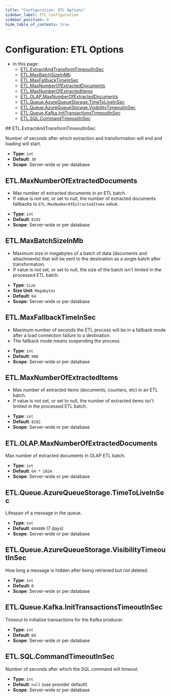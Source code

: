 ```yaml
---
title: "Configuration: ETL Options"
sidebar_label: ETL Configuration
sidebar_position: 8
hide_table_of_contents: true
---
```



# Configuration: ETL Options
<Admonition type="note" title="Note">

* In this page:  
    * [ETL.ExtractAndTransformTimeoutInSec](../../server/configuration/etl-configuration.mdx#etlextractandtransformtimeoutinsec)
    * [ETL.MaxBatchSizeInMb](../../server/configuration/etl-configuration.mdx#etlmaxbatchsizeinmb)
    * [ETL.MaxFallbackTimeInSec](../../server/configuration/etl-configuration.mdx#etlmaxfallbacktimeinsec)
    * [ETL.MaxNumberOfExtractedDocuments](../../server/configuration/etl-configuration.mdx#etlmaxnumberofextracteddocuments)
    * [ETL.MaxNumberOfExtractedItems](../../server/configuration/etl-configuration.mdx#etlmaxnumberofextracteditems)
    * [ETL.OLAP.MaxNumberOfExtractedDocuments](../../server/configuration/etl-configuration.mdx#etlolapmaxnumberofextracteddocuments)
    * [ETL.Queue.AzureQueueStorage.TimeToLiveInSec](../../server/configuration/etl-configuration.mdx#etlqueueazurequeuestoragetimetoliveinsec)
    * [ETL.Queue.AzureQueueStorage.VisibilityTimeoutInSec](../../server/configuration/etl-configuration.mdx#etlqueueazurequeuestoragevisibilitytimeoutinsec)
    * [ETL.Queue.Kafka.InitTransactionsTimeoutInSec](../../server/configuration/etl-configuration.mdx#etlqueuekafkainittransactionstimeoutinsec)
    * [ETL.SQL.CommandTimeoutInSec](../../server/configuration/etl-configuration.mdx#etlsqlcommandtimeoutinsec)

</Admonition>
## ETL.ExtractAndTransformTimeoutInSec

Number of seconds after which extraction and transformation will end and loading will start.

- **Type**: `int`
- **Default**: `30`
- **Scope**: Server-wide or per database



## ETL.MaxNumberOfExtractedDocuments

* Max number of extracted documents in an ETL batch.
* If value is not set, or set to null, the number of extracted documents fallbacks to `ETL.MaxNumberOfExtractedItems` value.
- **Type**: `int`
- **Default**: `8192`
- **Scope**: Server-wide or per database



## ETL.MaxBatchSizeInMb

* Maximum size in megabytes of a batch of data (documents and attachments) that will be sent to the destination as a single batch after transformation.
* If value is not set, or set to null, the size of the batch isn't limited in the processed ETL batch.
- **Type**: `Size`
- **Size Unit**: `Megabytes`
- **Default**: `64`
- **Scope**: Server-wide or per database



## ETL.MaxFallbackTimeInSec

* Maximum number of seconds the ETL process will be in a fallback mode after a load connection failure to a destination.
* The fallback mode means suspending the process.
- **Type**: `int`
- **Default**: `900`
- **Scope**: Server-wide or per database



## ETL.MaxNumberOfExtractedItems

* Max number of extracted items (documents, counters, etc) in an ETL batch.
* If value is not set, or set to null, the number of extracted items isn't limited in the processed ETL batch.
- **Type**: `int`
- **Default**: `8192`
- **Scope**: Server-wide or per database



## ETL.OLAP.MaxNumberOfExtractedDocuments

Max number of extracted documents in OLAP ETL batch.

- **Type**: `int`
- **Default**: `64 * 1024`
- **Scope**: Server-wide or per database



## ETL.Queue.AzureQueueStorage.TimeToLiveInSec

Lifespan of a message in the queue.

- **Type**: `int`
- **Default**: `604800` (7 days)
- **Scope**: Server-wide or per database



## ETL.Queue.AzureQueueStorage.VisibilityTimeoutInSec

How long a message is hidden after being retrieved but not deleted.

- **Type**: `int`
- **Default**: `0`
- **Scope**: Server-wide or per database



## ETL.Queue.Kafka.InitTransactionsTimeoutInSec

Timeout to initialize transactions for the Kafka producer.

- **Type**: `int`
- **Default**: `60`
- **Scope**: Server-wide or per database



## ETL.SQL.CommandTimeoutInSec

Number of seconds after which the SQL command will timeout.

- **Type**: `int`
- **Default**: `null` (use provider default)
- **Scope**: Server-wide or per database


